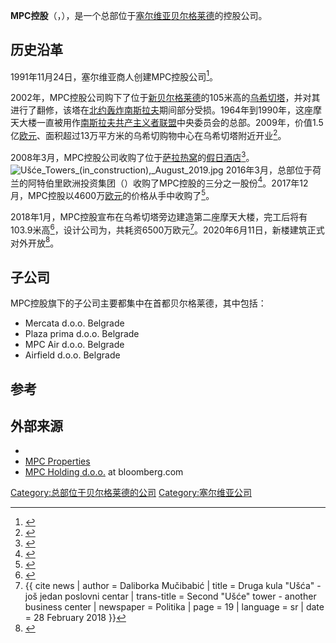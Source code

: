 {{Infobox company
| name             = MPC Holding
| logo             = File:MPC Holding logo.png
| logo_caption     = 官方LOGO
| image            = 
| image_caption    = 
| trading_name     = <!-- d/b/a/, doing business as - if different from legal name above -->
| native_name      = МПЦ Холдинг
| native_name_lang = sr
| romanized_name   = 
| former_name      = 
| former type      = 
| type             = 
| traded_as        = 
| industry         = [[控股公司|控股公司]]
| genre            = <!-- Only used with media and publishing companies -->
| fate             = 
| predecessor      = 
| successor        = 
| foundation       = {{Start date and age|1991|10|24|df=yes}}
| founder          = 
| defunct          = <!-- {{End date|YYYY|MM|DD}} -->
| location_city    = [[贝尔格莱德|贝尔格莱德]]
| location_country = 塞尔维亚
| locations        = <!-- Number of locations, stores, offices, etc. -->
| area_served      = 塞尔维亚
| key_people       = Predrag Radlovački {{small|主任}}<br>{{le|皮特·马蒂奇|Petar Matić}}{{small|董事长兼创始人}}
| products         = 
| brands           = 
| production       = 
| services         = 
| revenue          = {{increase}} [[Euro|€]]317.56 million {{small|(2018)}}<ref name="report2018">{{cite web|title=КОНСОЛИДОВАНИ БИЛАНС УСПЕХА (2018) - MPC Holding|url=http://pretraga3.apr.gov.rs/docRepo/download?xbcd=7100073477549&xrnd=F19A7AC9A275436E9AAB73B232981BB833EC311F|website=apr.gov.rs|accessdate=12 August 2019|language=sr}}{{Dead link}}</ref>
| operating_income = 
| net_income       = {{decrease}} €0.14 million {{small|(2018)}}<ref name="report2018" />
| aum              = <!-- Only used with financial services companies -->
| assets           = {{decrease}} €64.62 million {{small|(2018)}}<ref name="report2018ass">{{cite web|title=КОНСОЛИДОВАНИ БИЛАНС СТАЊА (2018) - MPC Holding|url=http://pretraga3.apr.gov.rs/docRepo/download?xbcd=7100073477532&xrnd=DF32257EC721B63D816260FD731AE45895218C28|website=apr.gov.rs|accessdate=12 August 2019|language=sr}}{{Dead link}}</ref>
| equity           = {{decrease}} €20.62 million {{small|(2018)}}<ref name="report2018ass" />
| owner            = Centuirion Venture Capital B.V. {{small|(80%)}}<br>Petar Matić {{small|(20%)}}
| num_employees    = 508 {{small|(2018)}}
| parent           = 
| divisions        = 
| subsid           = 
| homepage         = {{URL|http://www.mpcholding.com/}}
| footnotes        = {{small|Business ID: 07764855<br>[[Taxation_in_Serbia|Tax ID]]: 100002250}} <ref name="aprInfo">{{cite web|title=Основни подаци о привредном друштву|url=http://pretraga2.apr.gov.rs/EnterprisePublicSearch/details/EnterpriseBusinessName/1033872?code=B2DF258A08870453FF6C0EFE269D8BD324B84BA3|website=apr.gov.rs|publisher=Serbian Business Registers Agency|accessdate=6 March 2018|language=sr}}{{Dead link}}</ref>
| intl             =
| bodystyle        = 
}}
'''MPC控股'''（{{lang-sr-cyr|МПЦ Холдинг}}，{{lang|en|MPC Holding}}），是一个总部位于[[塞尔维亚|塞尔维亚]][[贝尔格莱德|贝尔格莱德]]的控股公司。

==历史沿革==
1991年11月24日，塞尔维亚商人{{le|皮特·马蒂奇|Petar Matić}}创建MPC控股公司<ref name="mpcanalysis2009">{{cite news |title=Невидљиви власник "Ушћа" |url=http://www.politika.rs/scc/clanak/81192/Nevidljivi-vlasnik-Usca |accessdate=2019年4月19日 |work=politika.rs |date=2009年3月30日 |language=sr |archive-date=2020年2月19日 |archive-url=https://web.archive.org/web/20200219095512/http://www.politika.rs/scc/clanak/81192/Nevidljivi-vlasnik-Usca |dead-url=no }}</ref>。

2002年，MPC控股公司购下了位于[[新贝尔格莱德|新贝尔格莱德]]的105米高的[[乌希切塔|乌希切塔]]，并对其进行了翻修，该塔在[[北约轰炸南斯拉夫|北约轰炸南斯拉夫]]期间部分受损。1964年到1990年，这座摩天大楼一直被用作[[南斯拉夫共产主义者联盟|南斯拉夫共产主义者联盟]]中央委员会的总部。2009年，价值1.5亿[[欧元|欧元]]、面积超过13万平方米的乌希切购物中心在乌希切塔附近开业<ref name="shoppingmall">{{cite news|title=Otvoren tržni centar Ušće|url=https://www.b92.net/biz/vesti/srbija.php?yyyy=2009&mm=03&dd=31&nav_id=352991|accessdate=2018年3月9日|work=b92.net|agency=Beta, Tanjug|date=2009年3月31日|language=sr|archive-date=2021年2月5日|archive-url=https://web.archive.org/web/20210205142422/https://www.b92.net/biz/vesti/srbija.php?yyyy=2009&mm=03&dd=31&nav_id=352991|dead-url=no}}</ref>。

2008年3月，MPC控股公司收购了位于[[塞拉耶佛|萨拉热窝]]的[[假日酒店|假日酒店]]<ref name="Sarajevo08">{{cite news|title=Matić kupio sarajevski „Holidej In”|url=http://www.politika.rs/sr/clanak/37701/%D0%95%D0%BA%D0%BE%D0%BD%D0%BE%D0%BC%D0%B8%D1%98%D0%B0/%D0%9C%D0%B0%D1%82%D0%B8%D1%9B-%D0%BA%D1%83%D0%BF%D0%B8%D0%BE-%D1%81%D0%B0%D1%80%D0%B0%D1%98%D0%B5%D0%B2%D1%81%D0%BA%D0%B8-%D0%A5%D0%BE%D0%BB%D0%B8%D0%B4%D0%B5%D1%98-%D0%98%D0%BD#!|accessdate=9 March 2018|work=politika.rs|date=28 March 2008|language=sr}}</ref>。
[[File:Ušće_Towers_(in_construction),_August_2019.jpg|thumb]]
2016年3月，总部位于荷兰的阿特伯里欧洲投资集团（{{lang|en|Atterbury Europe}}）收购了MPC控股的三分之一股份<ref>{{cite news |title=Atterbury Europe invests in Serbia |url=https://elocations.com/news_archive/30-03-2016/Atterbury-Europe-invests-in-Serbia/40225 |accessdate=2019年8月12日 |work=elocations.com |date=2016年3月30日 |archive-date=2019年8月12日 |archive-url=https://web.archive.org/web/20190812143334/https://elocations.com/news_archive/30-03-2016/Atterbury-Europe-invests-in-Serbia/40225 |dead-url=no }}</ref>。2017年12月，MPC控股以4600万[[欧元|欧元]]的价格从{{le|墨卡托 (塞尔维亚)|Mercator Serbia|墨卡托}}手中收购了{{le|墨卡托贝尔格莱德中心|Mercator Center Belgrade}}<ref>{{Cite web|title=Srbin kupio TC "Merkator" za 46 miliona evra|url=https://www.novosti.rs/vesti/naslovna/ekonomija/aktuelno.239.html:701927-Srbin-kupio-TC-Merkator-za-46-miliona-evra|accessdate=2021-02-01|work=NOVOSTI|language=sr|archive-date=2021-02-05|archive-url=https://web.archive.org/web/20210205063537/https://www.novosti.rs/vesti/naslovna/ekonomija/aktuelno.239.html:701927-Srbin-kupio-TC-Merkator-za-46-miliona-evra|dead-url=no}}</ref>。

2018年1月，MPC控股宣布在乌希切塔旁边建造第二座摩天大楼，完工后将有103.9米高<ref name="secondTower">{{cite news|last1=Mučibabić|first1=Daliborka|title=Kamen temeljac za drugu kulu "Ušća"|url=http://www.politika.co.rs/sr/clanak/397484/Kamen-temeljac-za-drugu-kulu-Usca|accessdate=2018年3月9日|work=politika.co.rs|date=2018年1月31日|language=sr|archive-date=2021年1月10日|archive-url=https://web.archive.org/web/20210110070032/http://www.politika.co.rs/sr/clanak/397484/Kamen-temeljac-za-drugu-kulu-Usca|dead-url=no}}</ref>，设计公司为{{le|查普曼·泰勒建筑设计院|Chapman Taylor}}，共耗资6500万欧元<ref>{{ cite news | author = Daliborka Mučibabić | title = Druga kula "Ušća" - još jedan poslovni centar  | trans-title = Second "Ušće" tower - another business center | newspaper = Politika | page = 19 | language = sr | date = 28 February 2018 }}</ref>。2020年6月11日，新楼建筑正式对外开放<ref>{{cite news | author = J.N.C. | script-title=sr: Отворена пословна зграда "Ушће два" | trans-title = Business building "Ušće Two" was opened | newspaper = Politika | page = 16 | language = sr | date = 12 June 2020}}</ref>。

==子公司==
MPC控股旗下的子公司主要都集中在首都贝尔格莱德，其中包括：
* Mercata d.o.o. Belgrade
* Plaza prima d.o.o. Belgrade
* MPC Air d.o.o. Belgrade
* Airfield d.o.o. Belgrade

==参考==
{{reflist}}

==外部来源==
* {{Official website|http://www.mpcholding.com/}}
* [http://www.mpcproperties.rs/ MPC Properties] {{Wayback|url=http://www.mpcproperties.rs/ |date=20210124041549 }}
* [https://www.bloomberg.com/research/stocks/private/snapshot.asp?privcapid=24270184 MPC Holding d.o.o.] {{Wayback|url=https://www.bloomberg.com/research/stocks/private/snapshot.asp?privcapid=24270184 |date=20180621015628 }} at bloomberg.com

[[Category:总部位于贝尔格莱德的公司|Category:总部位于贝尔格莱德的公司]]
[[Category:塞尔维亚公司|Category:塞尔维亚公司]]